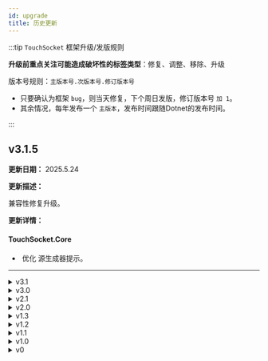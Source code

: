 ```yaml
---
id: upgrade
title: 历史更新
---
```



:::tip `TouchSocket` 框架升级/发版规则

**升级前重点关注可能造成破坏性的标签类型**：<Tag>修复</Tag>、<Tag>调整</Tag>、<Tag>移除</Tag>、<Tag>升级</Tag>

版本号规则：`主版本号.次版本号.修订版本号`

- 只要确认为框架 `bug`，则当天修复，下个周日发版，修订版本号 `加 1`。
- 其余情况，每年发布一个 `主版本`，发布时间跟随Dotnet的发布时间。

:::

## v3.1.5

**更新日期：** 2025.5.24

**更新描述：**

兼容性修复升级。

**更新详情：**

#### TouchSocket.Core

- &nbsp;<Tag>优化</Tag> 源生成器提示。

***

<details>
<summary>v3.1</summary>
<div>

## v3.1.3(4)

**更新日期：** 2025.5.18

**更新描述：**

兼容性修复升级。

**更新详情：**

#### TouchSocket.Core

- &nbsp;<Tag>优化</Tag> `Method`相关操作，具体请看[新文档](./dynamicmethod.mdx)。

#### TouchSocket.Dmtp

- &nbsp;<Tag>调整</Tag> `Dmtp Channel`的`HoldOnAsync`、`CompleteAsync`、`CancelAsync`等方法返回值改为`Result`，**不再**抛出异常。

***

## v3.1.2

**更新日期：** 2025.5.11

**更新描述：**

兼容性修复升级。

**更新详情：**

#### All

- &nbsp;<Tag>优化</Tag> 全系语法分析器和源生成器，使用增量源生成器，减少编译时间。

#### TouchSocket.Core

- &nbsp;<Tag>优化</Tag> `Logger`在添加到容器时，支持直接设置日志等级。
- &nbsp;<Tag>修复</Tag> `ByteBlock`、`ValueByteBlock`在请求的`length`为0时，会抛出异常。 [#69](https://gitee.com/RRQM_Home/TouchSocket/pulls/69)
- &nbsp;<Tag>修复</Tag> `WaitHandlePool在waitData`为`null`无法`Destroy`释放问题。[#IC64WX](https://gitee.com/RRQM_Home/TouchSocket/issues/IC64WX)
- &nbsp;<Tag>移除</Tag> 弃用`ManualContainer`。

#### TouchSocket.Sockets

- &nbsp;<Tag>优化</Tag> 发送字符串的效率，极大减少GC的产生。
- &nbsp;<Tag>优化</Tag> `UseCheckClear`的使用体验，使用更为贴切的方法名称。
- &nbsp;<Tag>修复</Tag> `CheckClearPlugin`在应用到`Client`，第2次检验会失效的`bug`。[#IC5J1I](https://gitee.com/RRQM_Home/TouchSocket/issues/IC5J1I)

#### TouchSocket.Http

- &nbsp;<Tag>新增</Tag> `HttpClientBase`请求时，新增直接添加`Host`的逻辑。[#IC6OU2](https://gitee.com/RRQM_Home/TouchSocket/issues/IC6OU2)
- &nbsp;<Tag>优化</Tag> `WebSocket`在断开时，会判断是否带有主动断开消息，如果带有，则投递主动断开的消息。
- &nbsp;<Tag>优化</Tag> `SetStatus`的使用体验，在默认参数（成功）时，则使用`SetStatusWithSuccess`代替。
- &nbsp;<Tag>调整</Tag> `WebSocket`的`Ping`与`Pong`使用`Result`进行返回。不再抛出异常。
- &nbsp;<Tag>修复</Tag> `Http`在处理请求时，阻塞接收执行上下文的bug，这会导致如果收到`http`请求，且需要较长时间执行时，如果连接方已断开，则断开消息不会立即执行的bug。也会间接导致`WebApi`的`CancellationToken`失效。


#### TouchSocket.NamedPipe

- &nbsp;<Tag>新增</Tag> `UseNamedPipeSessionCheckClear`的插件扩展方法。

#### TouchSocket.Rpc

- &nbsp;<Tag>新增</Tag> `ISingletonRpcServer`的接口。

#### TouchSocket.SerialPort

- &nbsp;<Tag>新增</Tag> `UseSerialPortSessionCheckClear`的插件扩展方法。

####  TouchSocket.WebApi

- &nbsp;<Tag>修复</Tag> `WebApi`调用上下文中`CancellationToken`不起作用的bug。

***

## v3.1.0(1)

**更新日期：** 2025.4.29

**更新描述：**

此次升级可能会有部分代码不兼容项，请在升级前做好备份，并且详细阅读[3.1升级指南](https://gitee.com/RRQM_Home/TouchSocket/issues/IC1K3I)。

此次升级所有组件在运行时**完全兼容3.0**，所以无论客户端还是服务端，都可以进行差异化更新。

**更新详情：**

#### All

- &nbsp;<Tag>调整</Tag> `DateTime`调整为`DateTimeOffset`。
- &nbsp;<Tag>调整</Tag> `Task.Run`全部使用`EasyTask.Run`再次封装运行。
- &nbsp;<Tag>优化</Tag> 所有组件在日志记录时，传入可触发源，可更好的进行日志记录。

#### TouchSocket.Core

- &nbsp;<Tag>调整</Tag> `AsyncBoundedQueue`类调整为`AsyncQueue`。
- &nbsp;<Tag>移除</Tag> `BytePool`类不再使用，目前使用`ArrayPool<T>`代替。
- &nbsp;<Tag>调整</Tag> `ByteBlock`类不再提供默认参数构造函数，目前强制传入申请长度。
- &nbsp;<Tag>调整</Tag> `ResultCode`枚举项`Fail`调整为`Failure`。
- &nbsp;<Tag>调整</Tag> `FastSerializerContext`默认不再支持`DataTable`和`DataSet`。如有需要，请自行添加`DataTableFastBinaryConverter`和`DataSetFastBinaryConverter`。
- &nbsp;<Tag>优化</Tag> `PeriodPackageAdapter`接收性能。
- &nbsp;<Tag>优化</Tag> `BlockSegment`性能。
- &nbsp;<Tag>优化</Tag> `WaitHandlePool`性能。
- &nbsp;<Tag>修复</Tag> `PeriodPackageAdapter`接收不判断最大包设定的bug。
- &nbsp;<Tag>新增</Tag> 若干扩展方法。


#### TouchSocket.Sockets

- &nbsp;<Tag>调整</Tag> `StopAsync`、`CloseAsync`等方法，在调用时不再抛出异常，而是返回`Task<Result>`。
- &nbsp;<Tag>调整</Tag> `IClient`的接口，不再继承自`IDependencyObject`。如有需求请使用`IDependencyClient`。
- &nbsp;<Tag>调整</Tag> `IServerStopedPlugin`插件，改名为`IServerStoppedPlugin`。
- &nbsp;<Tag>优化</Tag> `Tcp`、`Udp`等组件的释放逻辑

#### TouchSocket.Dmtp

- &nbsp;<Tag>优化</Tag> 添加`IActor`的方式。

#### TouchSocket.Hosting

- &nbsp;<Tag>优化</Tag> 日志记录信息。

#### TouchSocket.Http

- &nbsp;<Tag>优化</Tag> 性能大幅提高。
- &nbsp;<Tag>新增</Tag> `HttpStatusCode`静态类，支持常用的状态码。
- &nbsp;<Tag>调整</Tag> WebSocket的`SwitchProtocolToWebSocketAsync`方法返回值由`bool`改为`Result`。
- &nbsp;<Tag>调整</Tag> `InitHeaders`、`SetStatus`等方法中设置`Header`的方法，由`Add`调整为`TryAdd`。
- &nbsp;<Tag>调整</Tag> 默认情况下，服务在响应Header中，设置`Server`时，不再显示具体版本。[#IC25RJ](https://gitee.com/RRQM_Home/TouchSocket/issues/IC25RJ)
- &nbsp;<Tag>修复</Tag> HttpClient在断开连接时，不触发`OnTcpClosed`的bug。

#### TouchSocket.WebApi.Swagger

- &nbsp;<Tag>新增</Tag> 在Swagger显示时，支持参数属性。[PR68](https://gitee.com/RRQM_Home/TouchSocket/pulls/68)

#### TouchSocket.Rpc

- &nbsp;<Tag>调整</Tag> `SingletonRpcServer`名称改为`SingletonRpcServer`。
- &nbsp;<Tag>优化</Tag> `QueueRpcDispatcher`性能。


#### TouchSocket.Mqtt

- &nbsp;<Tag>新增</Tag> 功能首发。

***

</div>
</details>

<details>
<summary>v3.0</summary>
<div>

## v3.0.26

**更新日期：** 2025.4.20

**更新描述：**

兼容性修复升级。


**更新详情：**

#### TouchSocket.Rpc

- &nbsp;<Tag>修复</Tag> `RpcActionFilterAttribute`在`RpcImplementation`程序集中使用时无效bug。 [#IC0IB0](https://gitee.com/RRQM_Home/TouchSocket/issues/IC0IB0)

#### TouchSocket.Http

- &nbsp;<Tag>修复</Tag> `WebSocket`服务端`WebSocket`使用`AsyncClose()`主动关闭连接时引发`NullReferenceException`异常。 [#IC1FZ8](https://gitee.com/RRQM_Home/TouchSocket/issues/IC1FZ8)

***


## v3.0.25

**更新日期：** 2025.4.12

**更新描述：**

兼容性修复升级。


**更新详情：**

#### TouchSocket.SerialPort

- &nbsp;<Tag>修复</Tag> 接收数据时，如果业务出现延迟，则会导致接收失败的异常bug。 [#IBZHN2](https://gitee.com/RRQM_Home/TouchSocket/issues/IBZHN2)

***

## v3.0.21(3)(4)

**更新日期：** 2025.4.6

**更新描述：**

兼容性修复升级。http组件性能优化。


**更新详情：**

#### TouchSocket.Core

- &nbsp;<Tag>新增</Tag> `ReadOnlySpan<byte>`的`Trim`方法。
- &nbsp;<Tag>新增</Tag> `Method`新增支持类型的直接构造函数方法。
- &nbsp;<Tag>新增</Tag> `AsyncResetEvent`新增已释放判断。
- &nbsp;<Tag>修复</Tag> `DynamicMethod`在ref、out等参数时，无法使用源生成调用的bug。
- &nbsp;<Tag>调整</Tag> `FlowOperator`的在构造函数使用最大值初始化`MaxSpeed`。

#### TouchSocket.Sockets

- &nbsp;<Tag>修复</Tag> `TcpCore`在特点情况下不释放资源的bug。[PR](https://gitee.com/RRQM_Home/TouchSocket/pulls/65)
- &nbsp;<Tag>调整</Tag> `ShutdownAsync`调整返回值，由`Task`改为`Task<Result>`。

#### TouchSocket.Http

- &nbsp;<Tag>新增</Tag> `HttpContent`新增`TryComputeLength`的抽象方法。
- &nbsp;<Tag>新增</Tag> `HttpResponse`的`FromFileAsync`扩展新增传输限速、进度功能。[#IBYGC7](https://gitee.com/RRQM_Home/TouchSocket/issues/IBYGC7)
- &nbsp;<Tag>优化</Tag> 整个`Http`组件性能优化。
- &nbsp;<Tag>调整</Tag> `HttpHeaders`由枚举改为静态类。（此操作不影响现有代码）


***


## v3.0.20

**更新日期：** 2025.3.30

**更新描述：**

兼容性修复升级。部分方法名大小写调整。


**更新详情：**

#### TouchSocket.Core

- &nbsp;<Tag>调整</Tag> `TouchSocketCoreUtility`类中的所有静态字段大小写调整。
- &nbsp;<Tag>调整</Tag> `StringExtension`类中的多个方法名大小写调整（此处调用时可能是扩展方法调用的，所以需要注意）。

#### TouchSocket.Http

- &nbsp;<Tag>修复</Tag> `HttpClient`在请求`application/x-www-form-urlencoded`时，内部未进行编码的bug。[#IBVPAD](https://gitee.com/RRQM_Home/TouchSocket/issues/IBVPAD)
- &nbsp;<Tag>新增</Tag> `HttpResponse`新增`FromHtml`扩展方法，用于直接返回`Html`页面。

#### TouchSocket.Rpc

- &nbsp;<Tag>新增</Tag> `IRpcCallContextAccessor`服务，可以在异步调用流中，通过服务直接获取到执行`Rpc`的`CallContext`。

#### TouchSocket.WebApi.Swagger

- &nbsp;<Tag>更新</Tag> `Swagger`页面版本为`v5.20.2`，以支持一键复制url等功能。 [#IBX933](https://gitee.com/RRQM_Home/TouchSocket/issues/IBX933)

#### TouchSocket.Modbus

- &nbsp;<Tag>优化</Tag> `Modbus rtu`在响应数据时的严谨性，基本排除了站号，功能码不一致时仍然返回的错误情况。 [#github-issue 54](https://github.com/RRQM/TouchSocket/issues/54)

***


## v3.0.19

**更新日期：** 2025.3.23

**更新描述：**

兼容性修复升级。


**更新详情：**

#### TouchSocket.Http

- &nbsp;<Tag>修复</Tag> Http静态内容插件在客户端不支持gzip时仍然会使用gzip的bug。
- &nbsp;<Tag>修复</Tag> Http静态内容插件在以文件响应时，限速为0的bug。[#IBVCPJ](https://gitee.com/RRQM_Home/TouchSocket/issues/IBVCPJ)

***

## v3.0.18

**更新日期：** 2025.3.16

**更新描述：**

兼容性修复升级。少量代码调整，详见&nbsp;<Tag>调整</Tag>


**更新详情：**

#### TouchSocket.Sockets

- &nbsp;<Tag>修复</Tag> `TryShutdown`的关闭机制没有考虑异步发送队列的情况。[#IBTKMP](https://gitee.com/RRQM_Home/TouchSocket/issues/IBTKMP)
- &nbsp;<Tag>调整</Tag> `TryShutdown`方法改为`ShutdownAsync`。

#### TouchSocket.Http

- &nbsp;<Tag>修复</Tag> `HttpExtensions`中`GetBoundary`实现存在问题。[#IBT3RO](https://gitee.com/RRQM_Home/TouchSocket/issues/IBT3RO)
- &nbsp;<Tag>修复</Tag> 静态页面插件在重新载入时prefix参数丢失问题。[#IBTP38](https://gitee.com/RRQM_Home/TouchSocket/issues/IBTP38)

***


## v3.0.17

**更新日期：** 2025.3.12

**更新描述：**

兼容性修复升级。


**更新详情：**

#### TouchSocket.Sockets

- &nbsp;<Tag>修复</Tag> UdpSessionBase的OnUdpReceiving方法添加EndPoint参数。[#IBSQVN](https://gitee.com/RRQM_Home/TouchSocket/issues/IBSQVN)

#### TouchSocket.SerialPorts

- &nbsp;<Tag>修复</Tag> SerialPortClient在接收数据时LastReceivedTime一直不会更新。[#IBSXDK](https://gitee.com/RRQM_Home/TouchSocket/issues/IBSXDK)

***


## v3.0.16

**更新日期：** 2025.3.9

**更新描述：**

兼容性修复升级。


**更新详情：**

#### TouchSocket.Core

- &nbsp;<Tag>修复</Tag> 自定义适配器在接收数据时，不验证`MaxPackageSize`的`bug`。
- &nbsp;<Tag>修复</Tag> `MakeIdentifier`在获取方法名称时，不显示中文等其他字符的`bug`[#IBQQHY](https://gitee.com/RRQM_Home/TouchSocket/issues/IBQQHY)。

#### TouchSocket.Sockets

- &nbsp;<Tag>修复</Tag> 当配置`NoDelay`时，`TcpCore`发送时仍然会把数据放入发送队列，可能会产生细微延迟 [#IBR1I2](https://gitee.com/RRQM_Home/TouchSocket/issues/IBR1I2)。
- &nbsp;<Tag>调整</Tag> `IWaitingClient`实现了无效的`Dispose`方法，目前已取消。

***


## v3.0.15

**更新日期：** 2025.3.2

**更新描述：**

兼容性修复升级。


**更新详情：**

#### All

- &nbsp;<Tag>优化</Tag> 代码规范和相关注释。

#### TouchSocket.Core

- &nbsp;<Tag>新增</Tag> `SystemExtension`新增`ReadAllToByteArray`方法。

***


## v3.0.14

**更新日期：** 2025.2.15

**更新描述：**

修复升级。区间字符适配器会有不兼容部分，请参阅[区间字符](./custombetweenanddatahandlingadapter.mdx)。


**更新详情：**

#### All

- &nbsp;<Tag>新增</Tag> 所有的`Plugin`接口。均新增快捷扩展方法，简化使用。
- &nbsp;<Tag>调整</Tag> 使用自定义的`lock`锁对象。以简化使用场景。

#### TouchSocket.Core

- &nbsp;<Tag>新增</Tag> `ILog`接口新增`DateTimeFormat`属性。 [#IBLQBX](https://gitee.com/RRQM_Home/TouchSocket/issues/IBLQBX)
- &nbsp;<Tag>修复</Tag> 自定义区间适配器在未找到开始字符的情况下，也会缓存数据的bug。 [#IBKPXU](https://gitee.com/RRQM_Home/TouchSocket/issues/IBKPXU)
- &nbsp;<Tag>调整</Tag> 自定义区间适配器的运行逻辑，简化使用方式。 [#IBKPXU](https://gitee.com/RRQM_Home/TouchSocket/issues/IBKPXU)

#### TouchSocket.Rpc

- &nbsp;<Tag>修复</Tag> `IRpcActionFilter.ExecutedAsync`在执行异常时，`Exception`参数一直为空的bug。[#IBK579](https://gitee.com/RRQM_Home/TouchSocket/issues/IBK579)

#### TouchSocket.Dmtp

- &nbsp;<Tag>新增</Tag> `TokenVerifyException`异常信息中新增Metadata属性。
- &nbsp;<Tag>修复</Tag> `TcpDmtpService`中使用`e.IsPermitOperation = false;`拒绝客户端无效的bug。[#IBKO6A](https://gitee.com/RRQM_Home/TouchSocket/issues/IBKO6A)

***

## v3.0.13

**更新日期：** 2025.1.27

**更新描述：**

兼容性修复升级。


**更新详情：**


#### TouchSocket.Core

- &nbsp;<Tag>修复</Tag> 在`net framework`下，如果`Span<byte>`为空时，`ToString`会异常的`bug`。 [#IBIYRQ](https://gitee.com/RRQM_Home/TouchSocket/issues/IBIYRQ)

***

## v3.0.12

**更新日期：** 2025.1.19

**更新描述：**

兼容性修复升级。


**更新详情：**


#### TouchSocket.Core

- &nbsp;<Tag>优化</Tag> `FileLogger`的路径合并方式。

***


## v3.0.11

**更新日期：** 2025.1.12

**更新描述：**

兼容性修复升级。


**更新详情：**

#### All

- &nbsp;<Tag>新增</Tag> 全系新增`EasyTask.ContinueOnCapturedContext`的设定，以解决`Unity3d`在`webgl`平台下，会卡住的问题。

#### TouchSocket.Core

- &nbsp;<Tag>新增</Tag> `IWaitHandlePool<T>`的接口抽象。

#### TouchSocket.Http

- &nbsp;<Tag>新增</Tag> `HttpResponse`新增`SetRedirect`重定向功能。[#IBG1QT](https://gitee.com/RRQM_Home/TouchSocket/issues/IBG1QT)
- &nbsp;<Tag>优化</Tag> `HttpRequest`在请求时的编码效率。
- &nbsp;<Tag>修复</Tag> `HttpRequest`不会对中文等非`Ascii`编码的字符进行`url encode`的`bug`。[#IBGATN](https://gitee.com/RRQM_Home/TouchSocket/issues/IBGATN)
- &nbsp;<Tag>修复</Tag> 在客户端，执行`IWebApiRequestPlugin`插件时，`HttpRequest`无法通过`GetContent`或者`GetBody`获取数据。[#IBGARB](https://gitee.com/RRQM_Home/TouchSocket/issues/IBGARB)

***

## v3.0.10

**更新日期：** 2025.1.5

**更新描述：**

兼容性修复升级。


**更新详情：**

#### TouchSocket.Core

- &nbsp;<Tag>新增</Tag> `AsyncBoundedQueue`新增`Capacity`、`Count`等属性。
- &nbsp;<Tag>新增</Tag> `CustomJsonDataHandlingAdapter`自定义适配器，方便自定义继承实现。
- &nbsp;<Tag>新增</Tag> `CustomCountSpliterDataHandlingAdapter`固定数量分隔符适配器。[#IBF0Z7](https://gitee.com/RRQM_Home/TouchSocket/issues/IBF0Z7)
- &nbsp;<Tag>新增</Tag> `IByteBlock`新增`ReadT`和`WriteT`方法。

#### TouchSocket.Sockets

- &nbsp;<Tag>修复</Tag> `CheckClearPlugin`在客户端断开后，仍然会触发断开的bug。[#IBECPA](https://gitee.com/RRQM_Home/TouchSocket/issues/IBECPA)

***

## v3.0.9

**更新日期：** 2024.12.22

**更新描述：**

兼容性修复升级。


**更新详情：**

#### TouchSocket.Core

- &nbsp;<Tag>新增</Tag> `SystemTextJsonStringToClassSerializerFormatter`转换器。
- &nbsp;<Tag>新增</Tag> `IPackage`源生成时，默认支持`Guid`。[#IBC1FH](https://gitee.com/RRQM_Home/TouchSocket/issues/IBC1FH)

#### TouchSocket.Sockets

- &nbsp;<Tag>修复</Tag> `TcpService`在`ResetId`后，偶发性客户端集合丢失客户端的问题。[#IBCUHW](https://gitee.com/RRQM_Home/TouchSocket/issues/IBCUHW)
- &nbsp;<Tag>修复</Tag> `WaitingClient`使用`ResponsedData`时第二次接受报错。[#IBC8D2](https://gitee.com/RRQM_Home/TouchSocket/issues/IBC8D2)

#### TouchSocket.SerialPort

- &nbsp;<Tag>修复</Tag> `SerialPortClient`串口组件`ProtectedMainSerialPort`属性`null`错误。[#IBBQ4A](https://gitee.com/RRQM_Home/TouchSocket/issues/IBBQ4A)


#### TouchSocket.AspNetCore

- &nbsp;<Tag>修复</Tag> `IWebSocketDmtpService`接口中缺少`Clients`属性。[#IBBQS5](https://gitee.com/RRQM_Home/TouchSocket/issues/IBBQS5)

#### TouchSocket.Modbus

- &nbsp;<Tag>优化</Tag> `ModbusRtu`在`crc`校验失败时，会抛出`ResponseMemoryVerificationError = 99`的错误码。[#IBC1J2](https://gitee.com/RRQM_Home/TouchSocket/issues/IBC1J2)

#### TouchSocket.WebApi

- &nbsp;<Tag>新增</Tag>` WebApi`支持`Put`、`Delete`、`Options`请求方式。
- &nbsp;<Tag>修复</Tag> `WebApi`当参数解析异常时，`RpcActionFilterAttribute`无法捕获。[#IBCI94](https://gitee.com/RRQM_Home/TouchSocket/issues/IBCI94)
- &nbsp;<Tag>调整</Tag> `WebApiParserPlugin`使用`Mapping`代替`GetRouteMap`和`PostRouteMap`。

#### TouchSocket.JsonRpc

- &nbsp;<Tag>优化</Tag> `JsonRpc`支持`Aot`。

***

## v3.0.8

**更新日期：** 2024.12.15

**更新描述：**

兼容性修复升级。


**更新详情：**

#### TouchSocket.Sockets

- &nbsp;<Tag>修复</Tag> `IPHost`类，在`Mono`运行时会异常的bug。 [#IBAG51](https://gitee.com/RRQM_Home/TouchSocket/issues/IBAG51)
- &nbsp;<Tag>调整</Tag> `UdpSessionBase`类调整`ReceivingData`为`OnUdpReceiving`。 
- &nbsp;<Tag>新增</Tag> `Udp`组件，新增`IUdpReceivingPlugin`插件。[#IBB1F6](https://gitee.com/RRQM_Home/TouchSocket/issues/IBB1F6)

#### TouchSocket.AspNetCore

- &nbsp;<Tag>修复</Tag> 当使用基于`WebSocket`协议，搭建`DmtpServer`服务时 使用`app.UseOutputCache()`缓存中间件导致连接失败后，重连无响应。[#IBAPTQ](https://gitee.com/RRQM_Home/TouchSocket/issues/IBAPTQ)

#### TouchSocket.Dmtp

- &nbsp;<Tag>修复</Tag> `DmtpActor`类，在连接成功时，`Handshaking`事件参数`e.Message`无法传回到请求端。

#### TouchSocket.SerialPorts

- &nbsp;<Tag>修复</Tag> `SerialPortClient`类，在关闭或者释放时，资源无法释放的bug。 [#IBB8FD](https://gitee.com/RRQM_Home/TouchSocket/issues/IBB8FD)

***

## v3.0.7

**更新日期：** 2024.12.8

**更新描述：**

兼容性修复升级。在.Net9.0中，启用Lock锁代替object锁，提高锁效率。


**更新详情：**

#### TouchSocket.Core

- &nbsp;<Tag>修复</Tag> `ValueByteBlock`类，在`WritePackage`时数据无效的bug。 
- &nbsp;<Tag>优化</Tag> 开放`PackageFastBinaryConverter`类，以支持二进制数据序列化源生成。 

#### TouchSocket.Dmtp

- &nbsp;<Tag>新增</Tag> `DmtpRpc`新增`RpcDispatcher`调度器，支持多线程并发，或者单线程调度。
- &nbsp;<Tag>优化</Tag> `DefaultSerializationSelector`优化支持`System.Text.Json`源生成模式的序列化。
- &nbsp;<Tag>调整</Tag> 触发`OnFileTransferred`事件的时机调到`SendAsync`前面，目的是保证调用方在收到回复时，响应方已经完成事件处理。此操作理论上不会对现有运行逻辑造成影响。
- &nbsp;<Tag>修复</Tag> `DmtpRpc`在发送`Rpc`请求时，如果请求模式使用`OnlySend`、或者`WaitSend`，则会抛出异常的bug。[#IB9F8P](https://gitee.com/RRQM_Home/TouchSocket/issues/IB9F8P)


#### TouchSocket.Modbus

- &nbsp;<Tag>新增</Tag> 在`IModbusResponse`返回响应时，会同时携带返回响应的当前请求`IModbusRequest`。

#### TouchSocket.WebApi

- &nbsp;<Tag>优化</Tag> `WebApiSerializerConverter`类，以支持更好的`System.Text.Json`源生成模式的序列化。

#### TouchSocket.Rpc

- &nbsp;<Tag>新增</Tag> 在`ReenterableAttribute`特性，可以强制设置`Rpc`函数是否为重入模式。
- &nbsp;<Tag>新增</Tag> `ConcurrencyRpcDispatcher`并发调度器，支持多线程并发。
- &nbsp;<Tag>新增</Tag> `ImmediateRpcDispatcher`当前调度器，直接在当前线程执行。
- &nbsp;<Tag>新增</Tag> `QueueRpcDispatcher`队列调度器，把所有请求，放在一个队列中，等待处理。

***


## v3.0.5(6)

**更新日期：** 2024.12.1

**更新描述：**

兼容性修复升级。全面支持`PluginManager`容器化模块和`Scoped`区域划分。

>此修改不影响现有运行逻辑。但是如果是Asp.Net Core项目，则可能会影响`Scoped`服务运行结果。

**更新详情：**

#### TouchSocket.Core

- &nbsp;<Tag>新增</Tag> `FlowOperator`类。以实现流量速度限制。 
- &nbsp;<Tag>新增</Tag> `PluginManager`类。新增`FromIoc`的设定，支持插件容器化。 
- &nbsp;<Tag>优化</Tag> `Result`类。使用`record`修饰，简化使用逻辑。 
- &nbsp;<Tag>调整</Tag> `IResolver`的`Resolve`行为。当服务未注册时，会返回`null`。不会再触发异常。
- &nbsp;<Tag>调整</Tag> `SetupConfigObject`在Build时，会创建一个新的Scoped生命周期的容器。这个在现有架构下，不会影响运行结果。
- &nbsp;<Tag>修复</Tag> `Metadata`在添加相同键值时，会异常的bug，正确操作应该是覆盖旧值。 
- &nbsp;<Tag>移除</Tag> `IResolver`移除对`IRegistered`接口的实现，所以无法再使用`IResolver`判断某个服务是否已注册。
- &nbsp;<Tag>移除</Tag> `IResolver`移除对`TryResolve`扩展方法实现，请使用`Resolve`直接代替。

#### TouchSocket.Sockets

- &nbsp;<Tag>修复</Tag> `IPHost`在`.NET Framework`下，设定任意端口无效的bug。 [#IB7PM1](https://gitee.com/RRQM_Home/TouchSocket/issues/IB7PM1)，[#IA8NQ2](https://gitee.com/RRQM_Home/TouchSocket/issues/IA8NQ2)

#### TouchSocket.Http

- &nbsp;<Tag>新增</Tag> `HttpBase`新增`ReadCopyToAsync(Stream stream, HttpFlowOperator flowOperator)`方法。支持传输进度、速度显示。[#IB7GIC](https://gitee.com/RRQM_Home/TouchSocket/issues/IB7GIC)
- &nbsp;<Tag>新增</Tag> `HttpFlowOperator`类，支持Http上传、下载文件（流）时，可以方便的实现限速、传输进度、速度显示等。
- &nbsp;<Tag>新增</Tag> `StreamHttpContent`在传输流数据时，支持`HttpFlowOperator`相关操作。


#### TouchSocket.Rpc
- &nbsp;<Tag>修复</Tag> `Rpc`代码生成器在生成通用泛型类型时，会失败的bug。[#IB7IB2](https://gitee.com/RRQM_Home/TouchSocket/issues/IB7IB2)


***


## v3.0.4

**更新日期：** 2024.11.24

**更新描述：**

修复升级。**WebSocket有少量代码差异**，下面会详细介绍。

**更新详情：**

#### TouchSocket.Core
- &nbsp;<Tag>新增</Tag> `JsonPackageAdapter`适配器，专门解决纯Json数据格式的粘分包。详情参见：[JsonPackageAdapter](./packageadapter.mdx)。
- &nbsp;<Tag>新增</Tag> `IByteBlock`新增`WriteNormalString`方法，用于写入普通字符串。
- &nbsp;<Tag>新增</Tag> `Container`容器新增Scoped生命周期，但是本身容器并未实现功能，如果需使用，请使用[TouchSocket.Core.DependencyInjection](https://www.nuget.org/packages/TouchSocket.Core.DependencyInjection)。 
- &nbsp;<Tag>新增</Tag> `Tcp、NamedPipe、SerialPort、DmtpRpc、JsonRpc、WebApi`等所有组件，支持Scoped容器。（需配合[TouchSocket.Core.DependencyInjection](https://www.nuget.org/packages/TouchSocket.Core.DependencyInjection)容器）。 

#### TouchSocket.Http
- &nbsp;<Tag>新增</Tag> `HttpStaticPagePlugin`新增`SetContentTypeProvider(Action<IContentTypeProvider> provider)`方法。
- &nbsp;<Tag>新增</Tag> `WebSocket`新增`CloseAsync(WebSocketCloseStatus closeStatus, string statusDescription)`方法。
- &nbsp;<Tag>修复</Tag> `WebSocket`在`Close`时，不符合规范的bug。[#IAAF3U](https://gitee.com/RRQM_Home/TouchSocket/issues/IAAF3U)，[#IB5IH0](https://gitee.com/RRQM_Home/TouchSocket/issues/IB5IH0)
- &nbsp;<Tag>调整</Tag> `IWebSocketClosingPlugin`的事件参数，由`ClosedEventArgs`调整为`ClosingEventArgs`。 <Highlight color="#FFA500">重新实现接口解决</Highlight>


#### TouchSocket.Sockets

- &nbsp;<Tag>修复</Tag> `TcpClient`在重连之后，适配器失效的bug。 [#IB6KZJ](https://gitee.com/RRQM_Home/TouchSocket/issues/IB6KZJ)

#### TouchSocket.Rpc
- &nbsp;<Tag>新增</Tag> `Rpc`服务新增`IScopedRpcServer`。


#### TouchSocket.SerialPort
- &nbsp;<Tag>修复</Tag> `SerialPortClient`在重连之后，适配器失效的bug。 

#### TouchSocket.NamedPipe

- &nbsp;<Tag>新增</Tag> `INamedPipeSession`新增`DataHandlingAdapter`属性。 
- &nbsp;<Tag>修复</Tag> `NamedPipeClient`在重连之后，适配器失效的bug。 

#### TouchSocket.Modbus

- &nbsp;<Tag>优化</Tag> `Modbus`在写入时，会携带`IModbusResponse`的返回值。 [#IATPWB](https://gitee.com/RRQM_Home/TouchSocket/issues/IATPWB)


***

## v3.0.3

**更新日期：** 2024.11.17

**更新描述：**

兼容性修复升级。

**更新详情：**

- &nbsp;<Tag>优化</Tag> `WaitingClient`在收到`ResponsedData`数据时，优先建议使用`ByteBlock`，在高效场景中代替原`Data`属性。

***


## v3.0.2

**更新日期：** 2024.11.15

**更新描述：**

兼容性修复升级。

**更新详情：**

- &nbsp;<Tag>修复</Tag> 串口的发送与接收无法通过插件获取到原始数据。[#IB4NF4](https://gitee.com/RRQM_Home/TouchSocket/issues/IB4NF4)

***

## v3.0.0(1)

**更新日期：** 2024.11.13

**更新描述：**

大版本升级，有部分不兼容性升级。所以请在升级前做好备份，同时在升级之后，请务必阅读[v3.0升级指南](https://gitee.com/RRQM_Home/TouchSocket/issues/IB45VJ)。

**本次改动在运行时完全兼容`v2.1`，所以客户端和服务器可以差异版本更新。**

**更新详情：**

#### SDK

- &nbsp;<Tag>新增</Tag> 新增`net9.0`支持。
- &nbsp;<Tag>移除</Tag> 移除`net7.0`支持，但是不影响`net7.0`使用，因为最低到`net6.0`的支持。


#### TouchSocket.Core

- &nbsp;<Tag>优化</Tag> `Plugin`组件默认支持`AOT`，不再借助委托实现。 
- &nbsp;<Tag>优化</Tag> `AppMessenger`组件默认支持`AOT`。 
- &nbsp;<Tag>优化</Tag> `DependencyObject`类使用“懒汉式”加载内部成员，减少内存使用。 
- &nbsp;<Tag>新增</Tag> `PluginManager`支持在运行时移除插件。 
- &nbsp;<Tag>新增</Tag> `Method`类，在方法、或类添加`[DynamicMethod]`特性时，默认支持`AOT`，为动态调用提供极大方便。

#### TouchSocket.Core.DependencyInjection

- &nbsp;<Tag>修复</Tag> `AspNetCoreContainer`不支持`KeysService`的bug。

#### TouchSocket.Sockets

- &nbsp;<Tag>修复</Tag> `IReceiver`在启用缓存模式时，如果已经完成接收，则会抛出异常的bug。 [#IB44LL](https://gitee.com/RRQM_Home/TouchSocket/issues/IB44LL)

#### TouchSocket.Http

- &nbsp;<Tag>调整</Tag> `HttpRequest`在请求时，不用传参，直接使用默认构造函数即可。
- &nbsp;<Tag>移除</Tag> `GetMultifileCollection`相关扩展方法，使用`GetFormCollectionAsync`代替。

#### TouchSocket.Rpc

- &nbsp;<Tag>新增</Tag> `ICallContext`继承`IDependencyObject`，支持**扩展属性**读写，可以更方便的开发。
- &nbsp;<Tag>调整</Tag> `Rpc`特性取消构造函数入参，使用属性设置。受影响的有：`DmtpRpc`、`JsonRpc`、`XmlRpc`、`WebApi`。


#### TouchSocket.Dmtp

- &nbsp;<Tag>修复</Tag> `DmtpRpc`在`Avalonia-Web`工作时，连接时间超长的bug。
- &nbsp;<Tag>修复</Tag> `IWebSocketDmtpClient`不实现`IDmtpClient`的bug。
- &nbsp;<Tag>修复</Tag> `DmtpHeartbeatPlugin`在长时间运行时，可能会失效的bug。
- &nbsp;<Tag>调整</Tag> `[DmtpRpc]`特性不再允许继承，所有设置也是通过属性设置。

#### TouchSocket.JsonRpc

- &nbsp;<Tag>调整</Tag> `[JsonRpc]`特性不再允许继承，所有设置也是通过属性设置。

#### TouchSocket.WebApi

- &nbsp;<Tag>新增</Tag> `[FromBody]`特性，支持指定参数来源自Http的请求Body。
- &nbsp;<Tag>新增</Tag> `[FromForm]`特性，支持指定参数来源自Http的请求Form表单。
- &nbsp;<Tag>新增</Tag> `[FromHeader]`特性，支持指定参数来源自Http的请求Header。
- &nbsp;<Tag>新增</Tag> `[FromQuery]`特性，支持指定参数来源自Http的请求Query。
- &nbsp;<Tag>调整</Tag> `[WebApi]`特性不再允许继承，所有设置也是通过属性设置。
- &nbsp;<Tag>调整</Tag> WebApi的请求方式，目前全部使用`WebApiRequest`类来表示全部入参，一般如果使用代理，或者源生成的话，只需要重新生成即可。
- &nbsp;<Tag>移除</Tag> `HttpMethodType.GET`枚举，使用`HttpMethodType.Get`代替。
- &nbsp;<Tag>移除</Tag> `HttpMethodType.POST`枚举，使用`HttpMethodType.Post`代替。

#### TouchSocket.XmlRpc

- &nbsp;<Tag>调整</Tag> `[XmlRpc]`特性不再允许继承，所有设置也是通过属性设置。

***

</div>
</details>

<details>
<summary>v2.1</summary>
<div>

## v2.1.10

**更新日期：** 2024.10.25

**更新描述：**

兼容性修复升级。

**更新详情：**

- &nbsp;<Tag>优化</Tag> `CheckClearPlugin`插件频繁输出poll日志的不合理设计。

***

## v2.1.9

**更新日期：** 2024.10.14

**更新描述：**

兼容性修复升级。

**更新详情：**

- &nbsp;<Tag>修复</Tag> CheckClearPlugin长时间工作时可能失效的bug。


***

## v2.1.8

**更新日期：** 2024.10.11

**更新描述：**

兼容性修复升级。

**更新详情：**

- &nbsp;<Tag>修复</Tag> TcpService在Stop的时候，有个内部异常打了log。 [#IAWD4N](https://gitee.com/RRQM_Home/TouchSocket/issues/IAWD4N)


***

## v2.1.7

**更新日期：** 2024.10.5

**更新描述：**

兼容性修复升级。

**更新详情：**

- &nbsp;<Tag>修复</Tag> TcpService在启动时如果异常，则无法再重新启动的bug。

***

## v2.1.6

**更新日期：** 2024.10.1

**更新描述：**

兼容性修复升级。

**更新详情：**

- &nbsp;<Tag>新增</Tag> HttpContent机制，能上传超大数据。
- &nbsp;<Tag>新增</Tag> StreamHttpContent，能上传流数据，例如：文件流。
- &nbsp;<Tag>修复</Tag> Task内部异常时没有及时try，导致全局捕获时有无用捕获。
- &nbsp;<Tag>修复</Tag> TcpServiceBase在调用StopAsync时，IServerStopedPlugin插件无法触发的bug。
- &nbsp;<Tag>移除</Tag> TriggerQueue无用类。
- &nbsp;<Tag>优化</Tag> HttpRequest，使其能上传超大数据。

***

## v2.1.4(5)

**更新日期：** 2024.9.23

**更新描述：**

兼容性修复升级。

**更新详情：**

- &nbsp;<Tag>新增</Tag> DmtpRpc恢复性新增Xml序列化。
- &nbsp;<Tag>修复</Tag> 使用源生成（IPackage）打包时报错。[#IASTWJ](https://gitee.com/RRQM_Home/TouchSocket/issues/IASTWJ)
- &nbsp;<Tag>修复</Tag> Result泛型类中隐式转换错写成显示转换的bug。
- &nbsp;<Tag>修复</Tag> DmtpRpc序列化选择器没有预留Json序列化配置的bug。


***


## v2.1.3

**更新日期：** 2024.9.22

**更新描述：**

兼容性修复升级。

**更新详情：**

- &nbsp;<Tag>优化</Tag> 部分类，方法注释。
- &nbsp;<Tag>优化</Tag> 多数英文字符串资源。
- &nbsp;<Tag>修复</Tag> Tcp、NamedPipe、SerialPort等组件在主动调用Close时，ClosedEventArgs参数属性Manual为false的bug，导致重连插件偶发性再次连接。[#IASH1A](https://gitee.com/RRQM_Home/TouchSocket/issues/IASH1A)
- &nbsp;<Tag>修复</Tag> `ByteBlock`类部分bug。
- &nbsp;<Tag>移除</Tag> `DecimalConver`类，该类功能已完全由`TouchSocketBitConverter`代替，属于无用类。
- &nbsp;<Tag>调整</Tag> 受保护方法`ProtectedResetId`方法，名称更改为`ProtectedResetIdAsync`。

***


## v2.1.2

**更新日期：** 2024.9.19

**更新描述：**

兼容性修复升级。

**更新详情：**

- &nbsp;<Tag>优化</Tag> 部分类，方法注释。
- &nbsp;<Tag>修复</Tag> TcpClient在释放时，重连插件会无限连接的bug，该bug会导致CPU占用过高。[#IAS9NG](https://gitee.com/RRQM_Home/TouchSocket/issues/IAS9NG)

***

## v2.1.1

**更新日期：** 2024.9.18

**更新描述：**

兼容性修复升级。

**更新详情：**

- &nbsp;<Tag>新增</Tag> 在`MemoryCache`中实现新的`TryGetValue`方法。
- &nbsp;<Tag>优化</Tag> 密封`CacheEntry`类并优化缓存管理逻辑。
- &nbsp;<Tag>优化</Tag> 扩展`PackageExtensions`类，增加泛型方法以提高可读性和可重用性。
- &nbsp;<Tag>优化</Tag> 优化`HttpStaticPagePlugin`构造函数和`StaticPageOptions`类以简化静态页面配置。
- &nbsp;<Tag>修复</Tag> 在`FastBinaryFormatter`中改进序列化逻辑，特别是对于**多维数组**的处理。 [#IARKE1](https://gitee.com/RRQM_Home/TouchSocket/issues/IARKE1)
- &nbsp;<Tag>修复</Tag> 在`IPackage`中改进打包、解包逻辑，特别是对于**多维数组**的处理。

***

## v2.1.0

**更新日期：** 2024.9.15

**更新描述：**

大版本升级，有部分不兼容性升级。所以请在升级前做好备份，同时在升级之后，请务必阅读[v2.1升级指南](https://gitee.com/RRQM_Home/TouchSocket/issues/I9QSDK)。

**更新亮点：**

本次更新，主要有以下亮点：

1. 全系支持Span、ValueTask、Memory、Unsafe等依赖。大幅提升并发性能与低GC能力。
2. 全系组件，尽量多的提供了异步Api，大幅度提升并发能力。
3. 重构fast序列化，Package包模式、Http、WebSocket等组件，使之更加易用。
4. 资源国际化。本次更新会在内部使用中英双语信息提示，这在日志记录，堆栈跟踪等场景更加符合区域化。
5. 增加完整注释。基本上能达到95%的代码注释率。

**更新详情：**

#### TouchSokcet.Core

- &nbsp;<Tag>新增</Tag> TouchSocketBitConverter新增To、UnsafeTo、WriteBytes、UnsafeWriteBytes等可以直接操作Span。 
- &nbsp;<Tag>新增</Tag> Crc类新增Span相关转换。 
- &nbsp;<Tag>新增</Tag> CustomDataHandlingAdapter新增`bool TryParseRequest(ref TByteBlock byteBlock, out TRequest request)`方法，可以同步完成适配器数据解析。 
- &nbsp;<Tag>新增</Tag> SingleStreamDataAdapterTester泛型测试器，可以对TryParseRequest进行完整性测试。 
- &nbsp;<Tag>新增</Tag> IPackage源生成器新增自定义PackageMember特性，用来定义打包的顺序和自定义转换器。 
- &nbsp;<Tag>新增</Tag> SetupConfigObject的SetupAsync。 
- &nbsp;<Tag>优化</Tag> CustomDataHandlingAdapter支持结构体作为泛型类型。 
- &nbsp;<Tag>优化</Tag> Fast序列化支持自定义FastSerializerContext，这可以极大的利用源生成来决定序列化和反序列化。 
- &nbsp;<Tag>调整</Tag> 分离MemoryCache的同步和异步接口。 
- &nbsp;<Tag>调整</Tag> ByteBlock取消Stream的继承，如果需要使用Stream，可以使用ByteBlock.AsStream()。 
- &nbsp;<Tag>调整</Tag> Gzip类调整ByteBlock参数为Stream。 
- &nbsp;<Tag>调整</Tag> CustomDataHandlingAdapter解析的数据，均会以ReadonlySpan的形式投递。 
- &nbsp;<Tag>调整</Tag> IPackage接口，使之既可以在ByteBlock工作，也可以在ValueByteBlock工作。 
- &nbsp;<Tag>调整</Tag> PluginManager使用接口作为唯一键，规定一个接口中有且仅有一个方法。
- &nbsp;<Tag>调整</Tag> ByteBlock、ValueByteBlock均继承IByteBlock接口规范。
- &nbsp;<Tag>移除</Tag> ByteBlock、ValueByteBlock移除Buffer属性，如果想获取有效数据，可以通过Memory、Span等获取，如果想获取容量可以使用TotalMemory属性。
 
#### TouchSokcet.Sockets

- &nbsp;<Tag>调整</Tag> Tcp、Udp组件，默认情况下适配器将为null，并且可以正常工作。 
- &nbsp;<Tag>调整</Tag> SocketClient、ISocketClient等服务器辅助类，改名为TcpSessionClient和ITcpSessionClient。 


***

</div>
</details>


<details>
<summary>v2.0</summary>
<div>

## v2.0.18

**更新日期：** 2024.9.10

**更新描述：**

兼容性修复升级。

**更新详情：**

- &nbsp;<Tag>修复</Tag> 当Cancel延迟到Reset之后时，新获取的waitData会出现Status为Cancel异常bug [#IAQ2AI](https://gitee.com/RRQM_Home/TouchSocket/issues/IAQ2AI)。


***


## v2.0.17

**更新日期：** 2024.8.30

**更新描述：**

兼容性修复升级。

**更新详情：**

- &nbsp;<Tag>修复</Tag> 使用AspNetCore容器时，默认没有注册ILog的bug。

***


## v2.0.16

**更新日期：** 2024.8.19

**更新描述：**

兼容性修复升级。

**更新详情：**

- &nbsp;<Tag>修复</Tag> tcp在winform中会使用主线程接收的bug，导致各种同步接收异常。


***


## v2.0.15

**更新日期：** 2024.8.9

**更新描述：**

兼容性修复升级。

**更新详情：**

- &nbsp;<Tag>修复</Tag> 当客户端断开连接时，http响应会出现object is null的bug提示。


## v2.0.13（14）

**更新日期：** 2024.7.24

**更新描述：**

兼容性修复升级。

**更新详情：**

- &nbsp;<Tag>修复</Tag> 重连插件在长时间运行时，会失效的bug。
- &nbsp;<Tag>修复</Tag> ssl加密下，连接响应时间过长bug[#IAET6V](https://gitee.com/RRQM_Home/TouchSocket/issues/IAET6V) 。

## v2.0.12

**更新日期：** 2024.7.17

**更新描述：**

兼容性修复升级。

**更新详情：**

- &nbsp;<Tag>修复</Tag> socket在接收连接时，异常无法拦截的bug[#IADIGX](https://gitee.com/RRQM_Home/TouchSocket/issues/IADIGX)。
- &nbsp;<Tag>调整</Tag> 日志记录在执行时，先判断日志组件的可用性。

## v2.0.11

**更新日期：** 2024.7.12

**更新描述：**

兼容性修复升级。

**更新详情：**

- &nbsp;<Tag>修复</Tag> Metadata在Add时不会覆盖原key的bug。



## v2.0.10

**更新日期：** 2024.5.31

**更新描述：**

兼容性修复升级。

**更新详情：**

- &nbsp;<Tag>修复</Tag> WebSocket快捷命令行bug。 [#I9TG3V](https://gitee.com/RRQM_Home/TouchSocket/issues/I9TG3V)。


## v2.0.9

**更新日期：** 2024.5.29

**更新描述：**

兼容性修复升级。

**更新详情：**

- &nbsp;<Tag>修复</Tag> UdpPackage适配器在工作时调时导致的bug。 [#I9SYTR](https://gitee.com/RRQM_Home/TouchSocket/issues/I9SYTR)。
- &nbsp;<Tag>修复</Tag> Http在GetBoundary时bug。 [#I9PXWT](https://gitee.com/RRQM_Home/TouchSocket/issues/I9PXWT)。



## v2.0.(7)8

**更新日期：** 2024.5.17

**更新描述：**

兼容性修复升级。

**更新详情：**

- &nbsp;<Tag>修复</Tag> udp首次建立连接无法接收数据的bug。 [#I9PV7C](https://gitee.com/RRQM_Home/TouchSocket/issues/I9PV7C)。

## v2.0.6

**更新日期：** 2024.5.12

**更新描述：**

兼容性修复升级。

**更新详情：**

- &nbsp;<Tag>修复</Tag> FlowGate的waitTime小于0时bug。


## v2.0.5

**更新日期：** 2024.5.2

**更新描述：**

兼容性修复升级。

**更新详情：**

- &nbsp;<Tag>修复</Tag> wsclient Received事件与插件触发bug。[#I9L9WI](https://gitee.com/RRQM_Home/TouchSocket/issues/I9L9WI)。
- &nbsp;<Tag>修复</Tag> ws命令行执行bug。

## v2.0.4

**更新日期：** 2024.4.30

**更新描述：**

兼容性修复升级。

**更新详情：**

- &nbsp;<Tag>修复</Tag> linux平台下，Socket吞吐量大幅降低。[#I9KURV](https://gitee.com/RRQM_Home/TouchSocket/issues/I9KURV)。
- &nbsp;<Tag>修复</Tag> WebSocket在进行连接时，Host的Header写法错误，没有包含端口。[#I9KUVI](https://gitee.com/RRQM_Home/TouchSocket/issues/I9KUVI)。


## v2.0.3

**更新日期：** 2024.4.14

**更新描述：**

兼容性修复升级。

**更新详情：**

- &nbsp;<Tag>修复</Tag> Tcp在接收时，内存池释放存在延迟，可能导致内存池快速扩张，浪费内存。[#I9FVAA](https://gitee.com/RRQM_Home/TouchSocket/issues/I9FVAA)。
- &nbsp;<Tag>修复</Tag> 在使用Host模型时，注入瞬态的TcpClient，在第一次获取实例是正常的，第二次就失败。[#I9G3SV](https://gitee.com/RRQM_Home/TouchSocket/issues/I9G3SV)。
- &nbsp;<Tag>修复</Tag> WebSocketClient连接其他服务器时显示 “操作已被取消”。[#I9GG05](https://gitee.com/RRQM_Home/TouchSocket/issues/I9GG05)。
- &nbsp;<Tag>新增</Tag> ConcurrentList新增实现IReadOnlyList接口。


## v2.0.2

**更新日期：** 2024.4.1

**更新描述：**

兼容性修复升级。

**更新详情：**

- &nbsp;<Tag>修复</Tag> TouchSocketBitConverter中的ToBooleans方法存在Bug[#I9C1UY](https://gitee.com/RRQM_Home/TouchSocket/issues/I9C1UY)。
- &nbsp;<Tag>修复</Tag> SystemExtensions中的GetBit和SetBit方法[#I9C1WM](https://gitee.com/RRQM_Home/TouchSocket/issues/I9C1WM)。
- &nbsp;<Tag>修复</Tag> HttpService多次响应下载文件时，不会响应的bug。



## v2.0.1

**更新日期：** 2024.3.16

**更新描述：**

兼容性修复升级。

**更新详情：**

- &nbsp;<Tag>修复</Tag> HttpClient，无法通过HttpResponse.GetBody()获取响应内容[#I989SI](https://gitee.com/RRQM_Home/TouchSocket/issues/I989SI)。
- &nbsp;<Tag>修复</Tag> SetNoDelay 异常[#I979B0](https://gitee.com/RRQM_Home/TouchSocket/issues/I979B0)。
- &nbsp;<Tag>修复</Tag> 调用Dmtp服务的大数据传输时，如果循环调用会出现收到的数据和发送的数据不一致。实际上该问题是由`ByteBlock`写入扩容bug而导致的[#I96FNF](https://gitee.com/RRQM_Home/TouchSocket/issues/I96FNF)。


## v2.0.0

**更新日期：** 2024.3.9

**更新描述：**

此版本是大版本更新。可能会产生很多不兼容部分，所以升级之前请做好备份，并且请详细阅读下列更新内容。

**升级指南：**

- 升级时请先升级至`2.0.0-beta.190`，再升级至`2.0.0-rc.2`版本，因为正式版对于[Obsolete]特性的成员直接删除了，所以为友好升级，请先升级至此版本。
- 由2.0.0-beta.200至2.0.0-beta.220 [#I8DE1D](https://gitee.com/RRQM_Home/TouchSocket/issues/I8DE1D)
- 由2.0.0-beta.220至2.0.0-beta.230 [#I8LAX4](https://gitee.com/RRQM_Home/TouchSocket/issues/I8LAX4)

**更新详情：**

#### TouchSokcet.Core

- &nbsp;<Tag>优化</Tag> FileLogger支持指定不同目录。
- &nbsp;<Tag>调整</Tag> 所有自定义插件必须在自身内，主动调用e.InvokeNext()时，才会调用下一个插件。不然会中断插件传递。同时e.Handled功能依然有效。
- &nbsp;<Tag>调整</Tag> Log项。LogType调整为LogLevel，并且不需要位运算。直接按日志等级输出。
- &nbsp;<Tag>调整</Tag> 修改IPluginsManager名称为IPluginsManager。
- &nbsp;<Tag>移除</Tag> DependencyProperty中，移除对类型的定义。
- &nbsp;<Tag>移除</Tag> 所有组件的基础插件，强制用户插件必须继承PluginBase，然后实现需要的接口。
- &nbsp;<Tag>移除</Tag> BytePool在创建ByteBlock时，移除EqualSize的设定，因为这会影响内存池的效率。
- &nbsp;<Tag>调整</Tag> 修改所有委托为异步Task。
- &nbsp;<Tag>调整</Tag> 修改所有Setup返回值为void。
- &nbsp;<Tag>修复</Tag> Metadata在0个成员长度时，会被反序列化成null的bug。
- &nbsp;<Tag>修复</Tag> PluginsManager在注册具有继承的插件时，会无法识别的bug。

#### TouchSokcet.Sokcets

- &nbsp;<Tag>优化</Tag> IPHost支持从int、string直接隐式转换。
- &nbsp;<Tag>调整</Tag> TouchSocket所有“ID”属性，改名为“Id”。
- &nbsp;<Tag>调整</Tag> TouchSocket所有插件的执行顺序，移动至内部重写方法之后。
- &nbsp;<Tag>调整</Tag> TouchSocket所有`ResetID`改名为`ResetId`。
- &nbsp;<Tag>调整</Tag> UseCheckClear项，SetDuration调整名称为SetTick。
- &nbsp;<Tag>调整</Tag> UseCheckClear项，不仅可以适用服务器，客户端也适用。
- &nbsp;<Tag>调整</Tag> Config配置中，SetDataHandlingAdapter调整为SetTcpDataHandlingAdapter。
- &nbsp;<Tag>调整</Tag> 适配器项，CustomDataHandlingAdapter中的Filter方法中，byteBlock参数使用in修饰。
- &nbsp;<Tag>调整</Tag> 适配器项，DataHandlingAdapter改名为TcpDataHandlingAdapter。
- &nbsp;<Tag>调整</Tag> 适配器项，DataAdapterTester改名为TcpDataAdapterTester。
- &nbsp;<Tag>调整</Tag> Config项，所有适配器的相关配置，使用SetAdapterOption配置。
- &nbsp;<Tag>移除</Tag> UsePlugin的显式配置，当调用ConfigurePlugins时，会自动启用。

#### TouchSokcet.Http

- &nbsp;<Tag>调整</Tag> WSCommandLinePlugin改名为WebSocketCommandLinePlugin。
- &nbsp;<Tag>新增</Tag> WebSocket添加[同步非阻塞Read](./websocketservice.mdx#52-websocket显式readasync)。
- &nbsp;<Tag>新增</Tag> WebSocket的WSDataFrame新增IsPing、IsPong、IsText、IsBinary、IsClose等属性。
- &nbsp;<Tag>新增</Tag> 静态网页插件新增NavigateAction与ResponseAction等委托，可以在静态页面请求之前重定向，或者请求返回时设置header等。

#### TouchSokcet.Rpc

- &nbsp;<Tag>移除</Tag> 整体功能迁移至TouchSokcet(Pro).Dmtp。
- &nbsp;<Tag>调整</Tag> [RpcActionFilter](./rpcactionfilter.mdx#33-规则)执行策略和顺序 
- &nbsp;<Tag>调整</Tag> 修改ConfigureRpcStore为AddRpcStore。 
- &nbsp;<Tag>新增</Tag> [RealityProxy](./rpcgenerateproxy.mdx)透明代理方式。 
- &nbsp;<Tag>新增</Tag> [DispatchProxy](./rpcgenerateproxy.mdx)添加OnBefore和OnAfter的AOP调用。

#### TouchSokcet(Pro).Dmtp

- &nbsp;<Tag>调整</Tag> 原TouchRpc全系改名为Dmtp。例如：原TcpTouchRpcClient改名为TcpDmtpClient。
- &nbsp;<Tag>调整</Tag> 原TouchRpc中InvokeOption，改名为DmtpInvokeOption。InvokeOption依然有效，但是在调用DmtpRpc时，则无法指定序列化方式。所以可能需要使用DmtpInvokeOption。
- &nbsp;<Tag>调整</Tag> 原TouchRpc中Invoke直接调用的方式，改为InvokeT。
- &nbsp;<Tag>调整</Tag> Dmtp相关配置，使用SetDmtpOption配置。
- &nbsp;<Tag>移除</Tag> **暂时**移除EventBus功能，后续可能考虑添加。
- &nbsp;<Tag>新增</Tag> ws协议的TouchRpc服务端，增加HttpContext上下文获取。
- &nbsp;<Tag>新增</Tag> 文件传输项，开放增加SetMaxSpeed功能。
- &nbsp;<Tag>新增</Tag> DmtpRpc。
- &nbsp;<Tag>新增</Tag> DmtpRpc组件在调用时，可以通过DmtpInvokeOption传入Metadata元数据。
- &nbsp;<Tag>修复</Tag> DmtpRpc在调用无ref，out的函数时，参数会为null的bug。

#### TouchSokcet.JsonRpc

- &nbsp;<Tag>修复</Tag> JsonRpc使用内联数组调用[#I79OFZ](https://gitee.com/RRQM_Home/TouchSocket/issues/I79OFZ)。
- &nbsp;<Tag>调整</Tag> Rpc服务使用调用上下文时不需要再添加`IncludeCallContext`。

#### TouchSokcet.WebApi

- &nbsp;<Tag>新增</Tag> WebApi新增[Swagger页面](./swagger.mdx)。
- &nbsp;<Tag>调整</Tag> Rpc服务使用调用上下文时不需要再添加`IncludeCallContext`。

#### TouchSokcet.XmlRpc

- &nbsp;<Tag>调整</Tag> Rpc服务使用调用上下文时不需要再添加`IncludeCallContext`。

#### TouchSokcet(Pro).Hosting

- &nbsp;<Tag>新增</Tag> 新发布Hosting的包，用于构建更加强壮的运行程序。

#### TouchSokcet.SerialPorts

- &nbsp;<Tag>新增</Tag> 新发布串口的包。

#### TouchSokcet(Pro).Modbus

- &nbsp;<Tag>新增</Tag> 新发布Modbus的包，支持Tcp、Udp、Rtu、RtuOverTcp、RtuOverUdp协议的主站（Poll）和从站（Slave）。
---


</div>
</details>

<details>
<summary>v1.3</summary>
<div>

## v1.3

更新日期：2023.3.1

更新描述：兼容性更新。

  - &nbsp;<Tag>优化</Tag> 整体增加异步方法。
  - &nbsp;<Tag>优化</Tag> Rpc源代码生成策略，支持接口实例并存。
  - &nbsp;<Tag>修复</Tag> TcpClient在UseReconnect插件时，Disconnect事件不触发bug。
  - &nbsp;<Tag>新增</Tag> ws协议的TouchRpc服务端，增加HttpContext上下文获取。
---

</div>
</details>

<details>
<summary>v1.2</summary>
<div>

## v1.2

更新日期：2023.2.15

更新描述：兼容性更新。

  - &nbsp;<Tag>优化</Tag> TouchRpc支持命名元组。
  - &nbsp;<Tag>优化</Tag> Rpc源代码生成策略。
  - &nbsp;<Tag>修复</Tag> TouchRpc在Websocket协议下，启动，连接异常bug。
  - &nbsp;<Tag>修复</Tag> TouchRpc在调用WaitSend下失败的bug。
  - &nbsp;<Tag>修复</Tag> TouchRpc在Handshaked时，调用Rpc超时bug。
  - &nbsp;<Tag>修复</Tag> 序列化、反射在unity中使用il2cpp编译的bug。
  - &nbsp;<Tag>修复</Tag> 反序列化在初次加载时会失败的bug。
  - &nbsp;<Tag>修复</Tag> BytePool没有公共构造函数的bug。
  - &nbsp;<Tag>新增</Tag> ws协议的TouchRpc服务端，增加HttpContext上下文获取。
  - &nbsp;<Tag>新增</Tag> ByteBlock对于int，long等数据，写入和读取的时候支持大小端指定。
  - &nbsp;<Tag>新增</Tag> IServicePlugin插件，用于显示通知服务器的启动状态。
  - &nbsp;<Tag>新增</Tag> Rpc支持接口特性标记。
  - &nbsp;<Tag>调整</Tag> 将BytePool由静态调整为实例，且由其Default实例作为默认。
---

</div>
</details>

<details>
<summary>v1.1</summary>
<div>

## v1.1

更新日期：2023.1.13

更新描述：小版本升级，可能会有不兼容。请按下列提示修改。 

  - &nbsp;<Tag>优化</Tag> TouchRpc系文件传输时，文件夹不存在的提示。
  - &nbsp;<Tag>优化</Tag> WaitingClient，当客户端断开连接时，可选是否抛出异常。
  - &nbsp;<Tag>优化</Tag> Fast序列化时。可选序列化只读属性。
  - &nbsp;<Tag>修复</Tag> 多个不稳定Bug。
  - &nbsp;<Tag>新增</Tag> Tcp客户端新增Disconnecting事件。在主动Close时生效。
  - &nbsp;<Tag>调整</Tag> 多个事件类名称修改，请按照提示修改即可。
  - &nbsp;<Tag>移除</Tag> 多个无用方法参数。
---

</div>
</details>

<details>
<summary>v1.0</summary>
<div>

## v1.0.0

更新日期：2023.1.1

更新描述：大版本升级，请详细阅读下列更新日志。

  - &nbsp;<Tag>升级</Tag> 将最高版本升级为NET7。
  - &nbsp;<Tag>优化</Tag> Tcp系异步发送效率。
  - &nbsp;<Tag>优化</Tag> TouchRpc系Channel的稳健性。
  - &nbsp;<Tag>修复</Tag> 多个不稳定Bug。
  - &nbsp;<Tag>新增</Tag> ValueByteBlock，在简单代码块里面能有效减少创建的类。
  - &nbsp;<Tag>新增</Tag> MemoryCache类，其功能类似微软官方。但是支持全部泛型。
  - &nbsp;<Tag>新增</Tag> [IPackage系](https://www.yuque.com/rrqm/touchsocket/ag9tyar9mmhsme0m)。该系列能以超高效率的进行二进制序列化。
  - &nbsp;<Tag>新增</Tag> SingleTimer类，不可重入的Timer。
  - &nbsp;<Tag>新增</Tag> Jsonrpc支持自定义适配器解析（EE）
  - &nbsp;<Tag>新增</Tag> 严重TouchRpc系OnRouting通知，所有的客户端之间的通信，都必须经过OnRouting的筛查。
  - &nbsp;<Tag>新增</Tag> TouchRpc系小文件传输，在文件小于1Mb时，其传输效率是常规传输的10倍以上。
  - &nbsp;<Tag>新增</Tag> TouchRpc系超大文件多链路传输，支持多个客户端协同传输同一个文件，这在互联网环境中，效率比常规传输提高类3-5倍。
  - &nbsp;<Tag>新增</Tag> TouchRpc系Redis组件，能实现双端共同存储。
  - &nbsp;<Tag>调整</Tag> 严重精简所有命名空间，删除所有三级命名空间。例如：TouchSocket.Core.ByteManager精简为TouchSocket.Core。
  - &nbsp;<Tag>调整</Tag> 严重删除Newtonsoft.Json的源代码嵌入。全局的Json会根据环境动态调整，详情见[Json工具](https://www.yuque.com/rrqm/touchsocket/emqy43#PfVh1)
  - &nbsp;<Tag>调整</Tag> 严重框架默认日志由ConsoleLogger，替换为EmptyLogger（不输出任何东西）。
  - &nbsp;<Tag>调整</Tag> 严重Tcp全系，在连接时，ID的初始值使用long类型从0递增。
  - &nbsp;<Tag>调整</Tag> 严重Tcp服务器，将定时清理无数据交互的选项替换为UseCheckClear插件。并且默认没有启用，需要手动加入。
  - &nbsp;<Tag>调整</Tag> Tcp系适配器，取消部分参数。
  - &nbsp;<Tag>调整</Tag> DataLock改名为DataSecurity。
  - &nbsp;<Tag>调整</Tag> EasyAction改名EasyTask。
  - &nbsp;<Tag>调整</Tag> IMessage改名IMessageObject。
  - &nbsp;<Tag>调整</Tag> TokenInstance改名MessageInstance。
  - &nbsp;<Tag>调整</Tag> TouchRpc系，精简常规文件传输操作。
  - &nbsp;<Tag>调整</Tag> 严重TouchRpc系，所有插件通知参数，默认都设为不允许操作，需要手动设置e.IsPermitOperation=true。
  - &nbsp;<Tag>移除</Tag> Newtonsoft.Json的源代码嵌入。全局的Json会根据环境动态调整，详情见[Json工具](https://www.yuque.com/rrqm/touchsocket/emqy43#PfVh1)。

*** 更新示例指南 ***

（1）适配器参数报错：直接删除isAsync参数，以及isAsync为**True**的所有逻辑。
![image.png](@site/static/img/docs/upgrade-1.png)
（2）依赖属性的声明报错：增加泛型约束即可，详情查看[依赖属性](https://www.yuque.com/rrqm/touchsocket/ubk57o#jyzSl)
![image.png](@site/static/img/docs/upgrade-2.png)
（3）服务端定时清理警告：在配置插件中使用UseCheckClear，并且进行相关配置。
![image.png](@site/static/img/docs/upgrade-3.png)
![image.png](@site/static/img/docs/upgrade-4.png)

---

</div>
</details>

<details>
<summary>v0</summary>
<div>

## 版本号: 0.7.0
更新日期：2022.9.21
更新描述：兼容性更新，增强型更新。**RPC内容需要客户端与服务器同步更新**。
更新详情：

优化
1. Fast二进制序列化，支持自定义序列化。
2. TouchRpc全系，在文件传输等大型IO时，由于心跳失败而断开连接。
3. 优化AspNetCore的IContainer。
4. TcpCommandLinePlugin与WSCommandLinePlugin支持获取客户端参数。

新增
1. 插件实例会以单例注入容器。
2. 所有适配器支持[缓存超时](https://www.yuque.com/rrqm/touchsocket/83526e6320dfc85fef317d850aa51e92#Z0S0g)设定。
3. 修改所有事件为委托。
4. 开放[AspnetCore](https://www.yuque.com/rrqm/touchsocket/55e5bbf58745fa639dba511c7bcd54d1#WqOmh)创建Tcp，Http等服务器的配置。
5. IClient增加发送、接收的最后时间记录。
6. Http支持多文件上传（目前仅支持小文件，具体大小以实际运行内存为准，实测100Mb没问题）。
7. Websocket插件默认会处理Close报文。且插件支持Close。
8. Rpc支持模板代码重写。
9. TouchRpc支持元组。
10. JsonRpc支持Websocket协议。

修改 
1. IScopedContainer修改为IContainerProvider
 
修复
1. BytePool回收内存时不判断大小的bug。

删除
1. 无。


---

## 版本号: 0.6.0
更新日期：2022.9.10
更新描述：兼容性更新，增强型更新。**专为Unity 3D适配**。
更新详情：

优化
1. Gzip的压缩效率。
2. 发送效率。

新增
1. IDataCompressor数据传输压缩接口。
2. [RemoteStream](https://www.yuque.com/rrqm/touchsocket/ukq0mu)支持数据读写压缩。
3. WaitResultPackageBase类，专属非序列化的数据格式化。
4. DelaySender[延迟缓存发送](https://www.yuque.com/rrqm/touchsocket/1f21a56ee75f896a5b5b38b37b071881#RL0kx)。

修改
1. 无

修复
1. Rpc注册服务为单例时，实际上是瞬时服务的bug。

删除
1. 独立线程发送。

---

## 版本号: 0.5.0
更新日期：2022.9.1
更新描述：兼容性更新，增强型更新。
更新详情：

优化
1. 全局资源的获取逻辑。

新增
1. Container增加卸载注册功能。
2. FilePool新增FileStorageStream的获取。
3. http客户端（及websocket）支持代理和验证代理。
4. TouchRpc全系新增[远程文件操作](https://www.yuque.com/rrqm/touchsocket/pearz0)
5. TouchRpc（除udp）新增[远程流访问](https://www.yuque.com/rrqm/touchsocket/ukq0mu)

修改
1. 无

修复
1. 修复Http客户端请求重复Header时的bug。

删除
1. TouchRpc全系的事件操作，推荐直接插件的方式，或者使用TouchRpcActionPlugin然后添加委托。


更新示例
TouchRpc的相关事件均已使用插件代替。所以请使用插件实现操作。如果需要事件等功能的话，可以用TouchRpcActionPlugin的插件实现。例如：
```csharp showLineNumbers
.UsePlugin()
.ConfigurePlugins(a=> 
{
    a.Add<TouchRpcActionPlugin<TcpTouchRpcClient>>()//此处的逻辑可用插件替代完成。
    .SetFileTransfering((client, e) =>
    {
        //有可能是上传，也有可能是下载
        client.Logger.Info($"服务器请求传输文件，ID={client.ID}，请求类型={e.TransferType}，文件名={e.FileInfo.FileName}");
    })
    .SetFileTransfered((client, e) =>
    {
        //传输结束，但是不一定成功，需要从e.Result判断状态。
        client.Logger.Info($"服务器传输文件结束，ID={client.ID}，请求类型={e.TransferType}，文件名={e.FileInfo.FileName}，请求状态={e.Result}");
    });
})
```

---

## 版本号: 0.4.5
更新日期：2022.8.25
更新描述：兼容性更新，增强型更新。
更新详情：

优化
1. FileLogger的写入逻辑，大大地提升了写入效率。

新增
1. [Pipeline适配器](https://www.yuque.com/rrqm/touchsocket/ofnliu)
2. [TLV适配器](https://www.yuque.com/rrqm/touchsocket/wug4bv)
3. WaitingClient支持按条件等待返回。
4. 日志系统可以筛选日志的输出类型
5. Rpc系统，可以使用单例、瞬时生命周期的服务。
6. Rpc系统，可定义持久化模型。
7. Rpc在使用瞬时生命周期的服务时，可以直接获取调用上下文。
8. XmlRpc增加调用上下文。

修改
1. 日志系统。
2. Rpc的调用上下文均采用接口，例如：JsonRpc改为IJsonRpcCallContext，WebApi为IWebApiCallContext。
3. IRpcActionFilter的参数列表。

修复
1. UdpSession资源不释放的Bug。

删除
1. 冗余元素。


---

## 版本号: 0.3.5
更新日期：2022.8.12
更新描述：兼容性更新，增强型更新。
更新详情：

优化
1. 各类客户端发送逻辑。
2. Method类的调用逻辑。
 
新增
1. 适配器可以设定发送IRequestInfo对象。
2. 插件新增UseWebSocket的快捷方式。
3. ReconnectionPlugin插件可以获得重连次数的重载设置。
4. ProTcpService的服务注入。
5. ProHttpService的服务注入。
6. ProIOC容器的共享使用。

修改 
1. 各类发送逻辑，以最小化发送方法为基础，其余方法改为扩展方法。
2. 相关接口的实现。
3. 由网友[修改GetInfo](https://gitee.com/dotnetchina/TouchSocket/pulls/11)

修复
1. Container获取泛型失败bug。
2. BetweenAnd适配器适配器部分bug。
3. Router标签无法路由的bug。
4. 修复TouchRpc推送文件状态不正确bug
5. 修复独立线程在断线重连后发送bug。

删除
1. 冗余的发送方法，不影响上版本任何使用。


---


## 版本号: 0.2.4
更新日期：2022.7.28
更新描述：兼容性更新。
更新详情：

优化 
1. 优化IOC容器。
2. 优化Metadata的写入方式。
3. FileLogger，当日志文件达到1Mb时，会再新增文件序号。

新增
1. Mapper类，支持简单类型映射
2. Tcp服务器、客户端、udp等增加端口复用配置。
3. Pro轮询式断线重连。
4. ProNATService转发客户端重连。

修改
1. RRQM二进制序列化，改名为Fast。
2. TouchRpcClient连接时的Metadata，改为由Config配置注入。
3. FilePool，取消延迟释放机制。

修复
1. 修复WebSocket连接问题

删除
1. 客户端直接调用的短线重连方式。仅保留在Config注入的功能。

---

## 版本号: 0.1.0
更新日期：2022.7.16
更新描述：初始化版本发布。由RRQMSocket迁移而来。

迁移指南：
### 1.所有类的命名空间修改，此处如果类型名未修改的话，可由vs智能提示解决。
### 2.类型名称修改
| 原类型名称 | 新类型名称 |
| --- | --- |
| RRQMBitConverter | TouchSocketBitConverter |
| RRQMConfig | TouchSocketConfig |
| RRQMConverter | TouchSocketConverter |
| RRQMDependencyObject | DependencyObject |
| MsgEventArgs | MsgEventArgs |
| RRQMEventAgrs | TouchSocketEventArgs |
| IServerProvider | IRpcServer |
| ServerProvider | SingletonRpcServer |
| RRQMOverlengthException | OverlengthException |

### 3.使用逻辑修改
1）原RRQMConfig设置Logger的方法，改为容器注入：
![image.png](@site/static/img/docs/upgrade-5.png)
断线重连逻辑
![image.png](@site/static/img/docs/upgrade-6.png)
RpcStore使用变更
如果是仅有一个Rpc解析器，那么可以直接删除RpcStore的声明，从而使用对应的**解析器实例**，直接注册服务。然后可以通过其属性RpcStore，获取到具体的RpcStore实例。

如果是有多个解析器，那么，首先可以使用任意一个解析器的RpcStore属性实例，作为主RpcStore，然后添加其他解析器。当然也可以直接new RpcStore，然后统一管理解析器。其中构造函数中的Container容器，可以直接new Container()，但是更建议使用和解析器相同的容器，这样注入的服务会变得全局可用。


</div>
</details>

